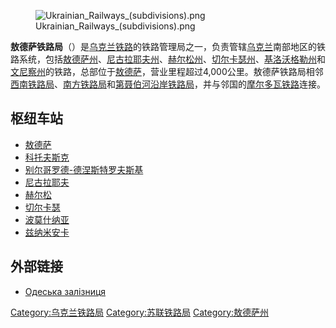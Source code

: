 {{Infobox Soviet and Russian Railways
| name = 敖德萨铁路局<br />{{lang|uk|Одеська залізниця}}
| image = Одеська залізниця.png
| caption = 
| start = 1865年
| state =  {{flag|俄罗斯帝国}}（1865年—1917年）<br />{{UKR}}（1917年—1920年）<br />{{USSR}}（1920年—1991年）<br />{{UKR}}（1991年—）
| location = [[敖德萨|敖德萨]]
| subordination = [[乌克兰铁路|乌克兰铁路]]
| telegraph code = 
| registry code = 
| awards = 
| length = 超过4,000公里
| website = http://odz.gov.ua/
}}
[[File:Ukrainian_Railways_(subdivisions).png|thumb]]

'''敖德萨铁路局'''（{{lang-uk|Одеська залізниця|Odeska zaliznitsya}}）是[[乌克兰铁路|乌克兰铁路]]的铁路管理局之一，负责管辖[[乌克兰|乌克兰]]南部地区的铁路系统，包括[[敖德萨州|敖德萨州]]、[[尼古拉耶夫州|尼古拉耶夫州]]、[[赫尔松州|赫尔松州]]、[[切尔卡瑟州|切尔卡瑟州]]、[[基洛沃格勒州|基洛沃格勒州]]和[[文尼察州|文尼察州]]的铁路，总部位于[[敖德萨|敖德萨]]，营业里程超过4,000公里。敖德萨铁路局相邻[[西南铁路局|西南铁路局]]、[[南方铁路局|南方铁路局]]和[[第聂伯河沿岸铁路局|第聂伯河沿岸铁路局]]，并与邻国的[[摩尔多瓦铁路|摩尔多瓦铁路]]连接。

==枢纽车站==
*[[敖德萨|敖德萨]]
*[[科托夫斯克_(乌克兰)|科托夫斯克]]
*[[别尔哥罗德-德涅斯特罗夫斯基|别尔哥罗德-德涅斯特罗夫斯基]]
*[[尼古拉耶夫|尼古拉耶夫]]
*[[赫尔松|赫尔松]]
*[[切尔卡瑟|切尔卡瑟]]
*[[波莫什纳亚|波莫什纳亚]]
*[[兹纳米安卡|兹纳米安卡]]

==外部链接==
*{{uk}}[http://odz.gov.ua/ Одеська залізниця] {{Wayback|url=http://odz.gov.ua/ |date=20151019074032 }}

{{Ukrainian Railways}}

[[Category:乌克兰铁路局|Category:乌克兰铁路局]]
[[Category:苏联铁路局|Category:苏联铁路局]]
[[Category:敖德萨州|Category:敖德萨州]]